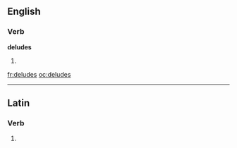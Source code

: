 ==English==

===Verb===
'''deludes'''

# {{third-person singular of|[[delude]]}}

[[fr:deludes]]
[[oc:deludes]]

----
==Latin==

===Verb===
{{la-verb-form|delūdēs}}

# {{conjugation of|deludo|delūdō|2|s|fut|act|ind|lang=la}}
{{count page|[[Wiktionary:Page count]]}}
{{rfc-auto}}